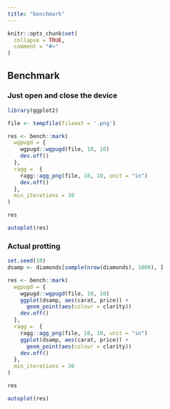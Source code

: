 ```yaml
---
title: "benchmark"
---
```


```r
knitr::opts_chunk$set(
  collapse = TRUE,
  comment = "#>"
)
```

## Benchmark

### Just open and close the device

```r
library(ggplot2)

file <- tempfile(fileext = '.png')

res <- bench::mark(
  wgpugd = {
    wgpugd::wgpugd(file, 10, 10)
    dev.off()
  },
  ragg =  {
    ragg::agg_png(file, 10, 10, unit = "in")
    dev.off()
  },
  min_iterations = 30
)

res

autoplot(res)
```


### Actual protting

```r
set.seed(10)
dsamp <- diamonds[sample(nrow(diamonds), 1000), ]

res <- bench::mark(
  wgpugd = {
    wgpugd::wgpugd(file, 10, 10)
    ggplot(dsamp, aes(carat, price)) +
      geom_point(aes(colour = clarity))
    dev.off()
  },
  ragg =  {
    ragg::agg_png(file, 10, 10, unit = "in")
    ggplot(dsamp, aes(carat, price)) +
      geom_point(aes(colour = clarity))
    dev.off()
  },
  min_iterations = 30
)

res

autoplot(res)
```
